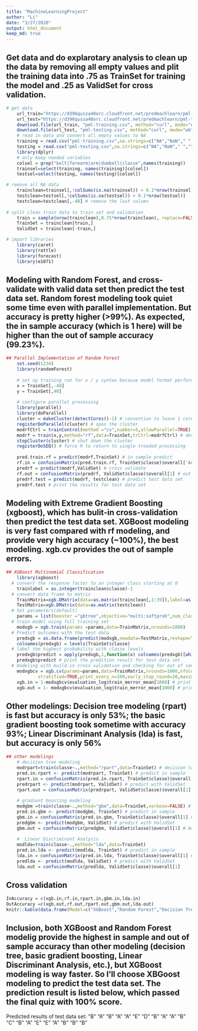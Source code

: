 ---
title: "MachineLearningProject"
author: "Li"
date: "3/27/2020"
output: html_document
keep_md: true
---
## Get data and do explarotary analysis to clean up the data by removing all empty values and plit the training data into .75 as TrainSet for training the model and .25 as ValidSet for cross validation.
```{r Exporatory analysis, echo=TRUE}
# get data
    url_train="https://d396qusza40orc.cloudfront.net/predmachlearn/pml-training.csv"
    url_test="https://d396qusza40orc.cloudfront.net/predmachlearn/pml-testing.csv"
    download.file(url_train, "pml-training.csv", method="curl", mode="wb")
    download.file(url_test, "pml-testing.csv", method="curl", mode="wb")
    # read in data and convert all empty values to NA
    training = read.csv("pml-training.csv",na.strings=c("NA","NaN"," ",""))
    testing = read.csv("pml-testing.csv",na.strings=c("NA","NaN"," ",""))
    library(dplyr)
    # only keep needed variables
    colsel = grep("belt|forearm|arm|dumbell|classe",names(training))
    trainsel=select(training, names(training)[colsel])
    testsel=select(testing, names(testing)[colsel])

# remove all NA data   
    trainclean=trainsel[,!colSums(is.na(trainsel)) > 0.1*nrow(trainsel)] 
    testclean=testsel[,!colSums(is.na(testsel)) > 0.1*nrow(testsel)]
    testclean=testclean[,-40] # remove the last column
    
# split clean train data to train set and validation
    train = sample(nrow(trainclean),0.75*nrow(trainclean), replace=FALSE)
    TrainSet = trainclean[train,]
    ValidSet = trainclean[-train,]

# import libraries
    library(caret)
    library(rattle)
    library(forecast)
    library(e1071)
```

## Modeling with Random Forest, and cross-validate with valid data set then predict the test data set. Random forest modeling took quiet some time even with parallel implementation. But accuracy is pretty higher (>99%). As expected, the in sample accuracy (which is 1 here) will be higher than the out of sample accuracy (99.23%).
```{r Random Forest, echo=TRUE}
## Parallel Implementation of Random Forest
    set.seed(1234)    
    library(randomForest)
    
    # set up training run for x / y syntax because model format performs poorly
    x = TrainSet[,-40]
    y = TrainSet[,40]
    
    # configure parallel processing
    library(parallel)
    library(doParallel)
    cluster = makeCluster(detectCores()-1) # convention to leave 1 core for OS
    registerDoParallel(cluster) # open the cluster
    modrfCtrl = trainControl(method ="cv",number=5,allowParallel=TRUE) # Configure trainControl object
    modrf = train(x,y,method="rf",data=TrainSet,trCtrl=modrfCtrl) # develop training model
    stopCluster(cluster) # shut down the cluster
    registerDoSEQ() # force R to return to single treaded processing
    
    pred.train.rf = predict(modrf,TrainSet) # in sample predict
    rf.in = confusionMatrix(pred.train.rf, TrainSet$classe)$overall['Accuracy'] # in sample accuracy
    predrf = predict(modrf,ValidSet) # cross validate      
    rf.out = confusionMatrix(predrf, ValidSet$classe)$overall[1] # out of sample accuracy
    predrf.test = predict(modrf, testclean) # predict test data set 
    predrf.test # print the results for test data set
```

## Modeling with Extreme Gradient Boosting (xgboost), which has bulit-in cross-validation then predict the test data set. XGBoost modeling is very fast compared with rf modeling, and provide very high accuracy (~100%), the best modeling. xgb.cv provides the out of sample errors.
```{r XGBoost, echo=TRUE}
## XGBoost Multinomial Classification
    library(xgboost)
  # convert the response factor to an integer class starting at 0
    trainlabel = as.integer(trainclean$classe)-1
  # convert data frame to matrix
    TrainMatrix=xgb.DMatrix(data=as.matrix(trainclean[,1:39]),label=as.matrix(trainlabel))
    TestMatrix=xgb.DMatrix(data=as.matrix(testclean))
  # Set parameters(default)
    params = list(booster ="gbtree",objective="multi:softprob",num_class=5,eval_metric="merror")
  # train model using full training set
    modxgb = xgb.train(params =params,data=TrainMatrix,nrounds=1000)
  # Predict outcomes with the test data
    predxgb = as.data.frame(predict(modxgb,newdata=TestMatrix,reshape=T))
    colnames(predxgb) = levels(TrainSet$classe)
  # label the highest probability with classe levels
    predxgb$predict = apply(predxgb,1,function(x) colnames(predxgb)[which.max(x)])
    predxgb$predict # print the predition result for test data set
  # modeling with build-in cross validation and checking for out of sample error
    modxgbcv = xgb.cv(params=params,data=TrainMatrix,nrounds=1000,nfold=10,showsd=TRUE,
            stratified=TRUE,print_every_n=100,early_stop_round=20,maximize=FALSE,prediction=TRUE)
    xgb.in = 1-modxgbcv$evaluation_log$train_merror_mean[1000] # print in sample accuracy
    xgb.out = 1- modxgbcv$evaluation_log$train_merror_mean[1000] # print out of sample accuracy
```

## Other modelings: Decision tree modeling (rpart) is fast but accuracy is only 53%; the basic gradient boosting took sometime with accuracy 93%; Linear Discriminant Analysis (lda) is fast, but accuracy is only 56%

```{r others, echo = TRUE}
## other modelings
    # decision tree modeling
    modrpart=train(classe~.,method="rpart",data=TrainSet) # decision tree
    pred.in.rpart <- predict(modrpart, TrainSet) # predict in sample
    rpart.in = confusionMatrix(pred.in.rpart, TrainSet$classe)$overall[1] # in sample accuracy
    predrpart <- predict(modrpart, ValidSet) # predict with ValidSet
    rpart.out = confusionMatrix(predrpart, ValidSet$classe)$overall[1] # Accuracy check
    
    # gradient boosting modeling
    modgbm =train(classe~.,method="gbm",data=TrainSet,verbose=FALSE) # gradient boosting
    pred.in.gbm <- predict(modgbm, TrainSet) # predict in sample
    gbm.in = confusionMatrix(pred.in.gbm, TrainSet$classe)$overall[1] # in sample accuracy
    predgbm <- predict(modgbm, ValidSet) # predict with ValidSet 
    gbm.out = confusionMatrix(predgbm, ValidSet$classe)$overall[1] # Accuracy check
    
    #  Linear Discriminant Analysis
    modlda=train(classe~.,method="lda",data=TrainSet) 
    pred.in.lda <- predict(modlda, TrainSet) # predict in sample
    lda.in = confusionMatrix(pred.in.lda, TrainSet$classe)$overall[1] # in sample accuracy
    predlda <- predict(modlda, ValidSet) # predict with ValidSet
    lda.out = confusionMatrix(predlda, ValidSet$classe)$overall[1]
```

## Cross validation
```{r Cross validation, echo = TRUE}
InAccuracy = c(xgb.in,rf.in,rpart.in,gbm.in,lda.in)
OutAccuracy =c(xgb.out,rf.out,rpart.out,gbm.out,lda.out)
knitr::kable(data.frame(Model=c("XGBoost","Random Forest","Decision Tree","Boost","LDA"), InSampleAccuracy=paste0(round(InAccuracy*100,2),"%"), OutofSampleAccuracy=paste0(round(OutAccuracy*100,2),"%"), OutofSampleError=paste0(round((1-OutAccuracy)*100,2),"%")))
```

## Inclusion, both XGBoost and Random Forest modelig provide the highest in sample and out of sample accuracy than other modeling (decision tree, basic gradient boosting, Linear Discriminant Analysis, etc.), but XGBoost modeling is way faster. So I'll choose XBGoost modeling to predict the test data set. The prediction result is listed below, which passed the final quiz with 100% score.
Predicted results of test data set:
"B" "A" "B" "A" "A" "E" "D" "B" "A" "A" "B" "C" "B" "A" "E" "E" "A" "B" "B" "B"